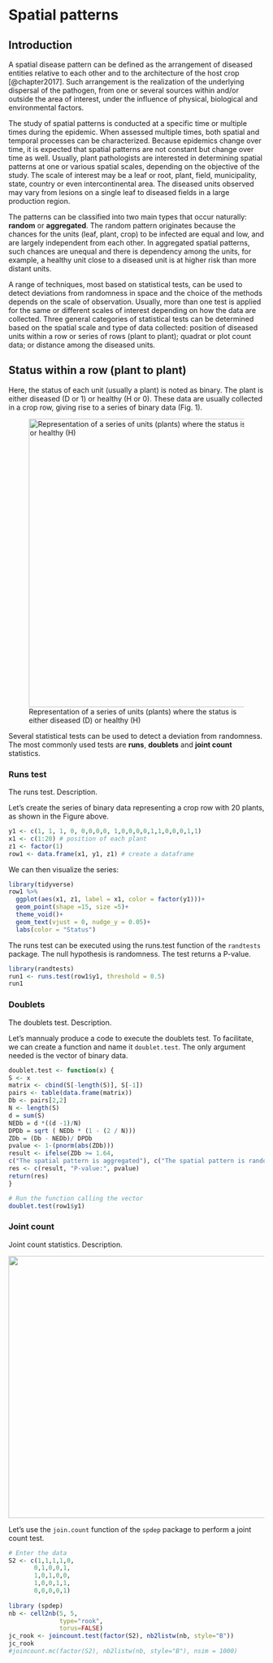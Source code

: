 # Spatial patterns

## Introduction

A spatial disease pattern can be defined as the arrangement of diseased entities relative to each other and to the architecture of the host crop [@chapter2017]. Such arrangement is the realization of the underlying dispersal of the pathogen, from one or several sources within and/or outside the area of interest, under the influence of physical, biological and environmental factors.

The study of spatial patterns is conducted at a specific time or multiple times during the epidemic. When assessed multiple times, both spatial and temporal processes can be characterized. Because epidemics change over time, it is expected that spatial patterns are not constant but change over time as well. Usually, plant pathologists are interested in determining spatial patterns at one or various spatial scales, depending on the objective of the study. The scale of interest may be a leaf or root, plant, field, municipality, state, country or even intercontinental area. The diseased units observed may vary from lesions on a single leaf to diseased fields in a large production region.

The patterns can be classified into two main types that occur naturally: **random** or **aggregated**. The random pattern originates because the chances for the units (leaf, plant, crop) to be infected are equal and low, and are largely independent from each other. In aggregated spatial patterns, such chances are unequal and there is dependency among the units, for example, a healthy unit close to a diseased unit is at higher risk than more distant units.

A range of techniques, most based on statistical tests, can be used to detect deviations from randomness in space and the choice of the methods depends on the scale of observation. Usually, more than one test is applied for the same or different scales of interest depending on how the data are collected. Three general categories of statistical tests can be determined based on the spatial scale and type of data collected: position of diseased units within a row or series of rows (plant to plant); quadrat or plot count data; or distance among the diseased units.

## Status within a row (plant to plant)

Here, the status of each unit (usually a plant) is noted as binary. The plant is either diseased (D or 1) or healthy (H or 0). These data are usually collected in a crop row, giving rise to a series of binary data (Fig. 1).

![Representation of a series of units (plants) where the status is either diseased (D) or healthy (H)](imgs/sp1.png){width="568"}

Several statistical tests can be used to detect a deviation from randomness. The most commonly used tests are **runs**, **doublets** and **joint count** statistics.

### Runs test

The runs test. Description.

Let's create the series of binary data representing a crop row with 20 plants, as shown in the Figure above.

```r
y1 <- c(1, 1, 1, 0, 0,0,0,0, 1,0,0,0,0,1,1,0,0,0,1,1)
x1 <- c(1:20) # position of each plant
z1 <- factor(1)
row1 <- data.frame(x1, y1, z1) # create a dataframe
```

We can then visualize the series:

```r
library(tidyverse)
row1 %>% 
  ggplot(aes(x1, z1, label = x1, color = factor(y1)))+
  geom_point(shape =15, size =5)+
  theme_void()+
  geom_text(vjust = 0, nudge_y = 0.05)+
  labs(color = "Status")
```

The runs test can be executed using the runs.test function of the `randtests` package. The null hypothesis is randomness. The test returns a P-value.

```r
library(randtests)
run1 <- runs.test(row1$y1, threshold = 0.5)
run1

```

### Doublets

The doublets test. Description.

Let's mannualy produce a code to execute the doublets test. To facilitate, we can create a function and name it `doublet.test`. The only argument needed is the vector of binary data.

```r

doublet.test <- function(x) {
S <- x
matrix <- cbind(S[-length(S)], S[-1])
pairs <- table(data.frame(matrix))
Db <- pairs[2,2]
N <- length(S) 
d = sum(S) 
NEDb = d *((d -1)/N)
DPDb = sqrt ( NEDb * (1 - (2 / N)))
ZDb = (Db - NEDb)/ DPDb 
pvalue <- 1-(pnorm(abs(ZDb)))
result <- ifelse(ZDb >= 1.64, 
c("The spatial pattern is aggregated"), c("The spatial pattern is random")) 
res <- c(result, "P-value:", pvalue)
return(res)
}

# Run the function calling the vector
doublet.test(row1$y1)

```

### Joint count

Joint count statistics. Description.

![](imgs/spatial_jointcount.png){width="516"}

Let's use the `join.count` function of the `spdep` package to perform a joint count test.

```r

# Enter the data
S2 <- c(1,1,1,1,0,
       0,1,0,0,1,
       1,0,1,0,0,
       1,0,0,1,1,
       0,0,0,0,1)
  
library (spdep)
nb <- cell2nb(5, 5, 
              type="rook", 
              torus=FALSE)
jc_rook <- joincount.test(factor(S2), nb2listw(nb, style="B"))
jc_rook
#joincount.mc(factor(S2), nb2listw(nb, style="B"), nsim = 1000)
```
